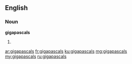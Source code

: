 ==English==

===Noun===
'''gigapascals'''

# {{plural of|gigapascal}}

[[ar:gigapascals]]
[[fr:gigapascals]]
[[ku:gigapascals]]
[[mg:gigapascals]]
[[my:gigapascals]]
[[ru:gigapascals]]